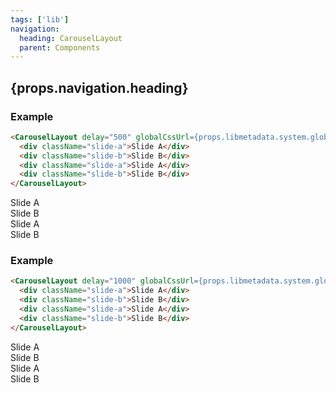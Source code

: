 ```yaml
---
tags: ['lib']
navigation:
  heading: CarouselLayout
  parent: Components
---
```



## {props.navigation.heading}

### Example

```html
<CarouselLayout delay="500" globalCssUrl={props.libmetadata.system.globalCssUrl}>
  <div className="slide-a">Slide A</div>
  <div className="slide-b">Slide B</div>
  <div className="slide-a">Slide A</div>
  <div className="slide-b">Slide B</div>
</CarouselLayout>
```

<CarouselLayout delay="500" globalCssUrl={props.libmetadata.system.globalCssUrl}>
  <div className="slide-a">Slide A</div>
  <div className="slide-b">Slide B</div>
  <div className="slide-a">Slide A</div>
  <div className="slide-b">Slide B</div>
</CarouselLayout>

### Example

```html
<CarouselLayout delay="1000" globalCssUrl={props.libmetadata.system.globalCssUrl}>
  <div className="slide-a">Slide A</div>
  <div className="slide-b">Slide B</div>
  <div className="slide-a">Slide A</div>
  <div className="slide-b">Slide B</div>
</CarouselLayout>
```

<CarouselLayout delay="1000" globalCssUrl={props.libmetadata.system.globalCssUrl}>
  <div className="slide-a">Slide A</div>
  <div className="slide-b">Slide B</div>
  <div className="slide-a">Slide A</div>
  <div className="slide-b">Slide B</div>
</CarouselLayout>
